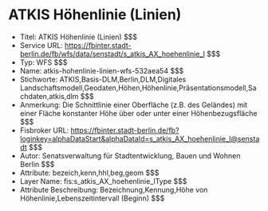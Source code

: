 # ATKIS Höhenlinie (Linien)
- Titel: ATKIS Höhenlinie (Linien) $$$
- Service URL: https://fbinter.stadt-berlin.de/fb/wfs/data/senstadt/s_atkis_AX_hoehenlinie_l $$$
- Typ: WFS $$$
- Name: atkis-hohenlinie-linien-wfs-532aea54 $$$
- Stichworte: ATKIS,Basis-DLM,Berlin,DLM,Digitales Landschaftsmodell,Geodaten,Höhen,Höhenlinie,Präsentationsmodell,Sachdaten,atkis,dlm $$$
- Anmerkung: Die Schnittlinie einer Oberfläche (z.B. des Geländes) mit einer Fläche konstanter Höhe über oder unter einer Höhenbezugsfläche $$$
- Fisbroker URL: https://fbinter.stadt-berlin.de/fb?loginkey=alphaDataStart&alphaDataId=s_atkis_AX_hoehenlinie_l@senstadt $$$
- Autor: Senatsverwaltung für Stadtentwicklung, Bauen und Wohnen Berlin $$$
- Attribute: bezeich,kenn,hhl,beg,geom $$$
- Layer Name: fis:s_atkis_AX_hoehenlinie_lType $$$
- Attribute Beschreibung: Bezeichnung,Kennung,Höhe von Höhenlinie,Lebenszeitintervall (Beginn) $$$
